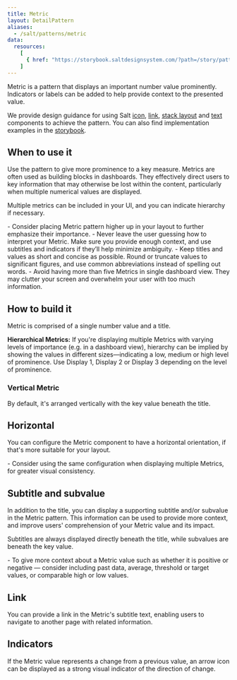 ```yaml
---
title: Metric
layout: DetailPattern
aliases:
  - /salt/patterns/metric
data:
  resources:
    [
      { href: "https://storybook.saltdesignsystem.com/?path=/story/patterns-metric--metric", label: "Examples" },
    ]
---
```


Metric is a pattern that displays an important number value prominently. Indicators or labels can be added to help provide context to the presented value.

  <Diagram
    src="/img/patterns/metric/metric.png"
    alt="Two example metrics displaying positive and negative indicators."
    contentPosition="top"
    border
  />

We provide design guidance for using Salt [icon](/salt/components/icon), [link](/salt/components/link), [stack layout](/salt/components/stack-layout) and [text](/salt/components/text) components to achieve the pattern. You can also find implementation examples in the [storybook](https://storybook.saltdesignsystem.com/?path=/story/patterns-metric--metric).

## When to use it

Use the pattern to give more prominence to a key measure. Metrics are often used as building blocks in dashboards. They effectively direct users to key information that may otherwise be lost within the content, particularly when multiple numerical values are displayed.

Multiple metrics can be included in your UI, and you can indicate hierarchy if necessary.

<ExampleContainer type="positive" customPillText="Best practices">
  - Consider placing Metric pattern higher up in your layout to further emphasize their importance.
  - Never leave the user guessing how to interpret your Metric. Make sure you provide enough context, and use subtitles and indicators if they’ll help minimize ambiguity.
  - Keep titles and values as short and concise as possible. Round or truncate values to significant figures, and use common abbreviations instead of spelling out words.
  - Avoid having more than five Metrics in single dashboard view. They may clutter your screen and overwhelm your user with too much information.
</ExampleContainer>

## How to build it

Metric is comprised of a single number value and a title.

**Hierarchical Metrics:** If you're displaying multiple Metrics with varying levels of importance (e.g. in a dashboard view), hierarchy can be implied by showing the values in different sizes—indicating a low, medium or high level of prominence. Use Display 1, Display 2 or Display 3 depending on the level of prominence.

### Vertical Metric

By default, it's arranged vertically with the key value beneath the title.

  <Diagram
    src="/img/patterns/metric/vertical.png"
    alt="Example showing metric with vertical layout."
    contentPosition="top"
    border
  />

## Horizontal

You can configure the Metric component to have a horizontal orientation, if that's more suitable for your layout. 

  <Diagram
    src="/img/patterns/metric/horizontal.png"
    alt="Example showing metric with horizontal layout."
    contentPosition="top"
    border
  />

<ExampleContainer type="positive" customPillText="Best practices">
  - Consider using the same configuration when displaying multiple Metrics, for greater visual consistency.
</ExampleContainer>

## Subtitle and subvalue

In addition to the title, you can display a supporting subtitle and/or subvalue in the Metric pattern. This information can be used to provide more context, and improve users' comprehension of your Metric value and its impact.

Subtitles are always displayed directly beneath the title, while subvalues are beneath the key value.
  
  <Diagram
    src="/img/patterns/metric/subtitle.png"
    alt="Example showing metric with a subtitle and subvalue."
    contentPosition="top"
    border
  />

<ExampleContainer type="positive" customPillText="Best practices">
  - To give more context about a Metric value such as whether it is positive or negative — consider including past data, average, threshold or target values, or comparable high or low values.
</ExampleContainer>

## Link

  <Diagram
    src="/img/patterns/metric/link.png"
    alt="Example showing metric with a link."
    contentPosition="top"
    border
  />

You can provide a link in the Metric's subtitle text, enabling users to navigate to another page with related information.

## Indicators

If the Metric value represents a change from a previous value, an arrow icon can be displayed as a strong visual indicator of the direction of change.

  <Diagram
    src="/img/patterns/metric/indicators.png"
    alt="Example showing two metrica with positive and negative indicators."
    contentPosition="top"
    border
  />
